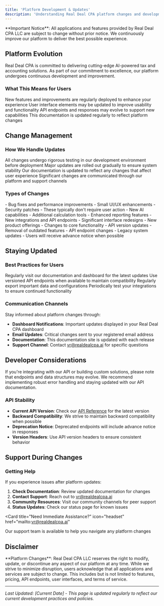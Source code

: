 ```yaml
---
title: 'Platform Development & Updates'
description: 'Understanding Real Deal CPA platform changes and development process'
---
```


<Warning>
  **Important Notice**: All applications and features provided by Real Deal CPA LLC are subject to change without prior notice. We continuously improve our platform to deliver the best possible experience.
</Warning>

## Platform Evolution

Real Deal CPA is committed to delivering cutting-edge AI-powered tax and accounting solutions. As part of our commitment to excellence, our platform undergoes continuous development and improvement.

### What This Means for Users

<CardGroup cols={2}>
  <Card
    title="Feature Updates"
    icon="code-branch"
  >
    New features and improvements are regularly deployed to enhance your experience
  </Card>
  <Card
    title="Interface Changes"
    icon="paintbrush"
  >
    User interface elements may be updated to improve usability and functionality
  </Card>
  <Card
    title="API Modifications"
    icon="gear"
  >
    API endpoints and responses may evolve to support new capabilities
  </Card>
  <Card
    title="Documentation Updates"
    icon="book"
  >
    This documentation is updated regularly to reflect platform changes
  </Card>
</CardGroup>

## Change Management

### How We Handle Updates

<Steps>
  <Step title="Development & Testing">
    All changes undergo rigorous testing in our development environment before deployment
  </Step>
  <Step title="Staged Rollout">
    Major updates are rolled out gradually to ensure system stability
  </Step>
  <Step title="Documentation Updates">
    Our documentation is updated to reflect any changes that affect user experience
  </Step>
  <Step title="User Communication">
    Significant changes are communicated through our platform and support channels
  </Step>
</Steps>

### Types of Changes

<AccordionGroup>
  <Accordion title="Minor Updates">
    - Bug fixes and performance improvements
    - Small UI/UX enhancements
    - Security patches
    - These typically don't require user action
  </Accordion>

  <Accordion title="Feature Additions">
    - New AI capabilities
    - Additional calculation tools
    - Enhanced reporting features
    - New integrations and API endpoints
  </Accordion>

  <Accordion title="Major Platform Changes">
    - Significant interface redesigns
    - New product offerings
    - Changes to core functionality
    - API version updates
  </Accordion>

  <Accordion title="Deprecations">
    - Removal of outdated features
    - API endpoint changes
    - Legacy system updates
    - Users will receive advance notice when possible
  </Accordion>
</AccordionGroup>

## Staying Updated

### Best Practices for Users

<CardGroup cols={2}>
  <Card
    title="Regular Check-ins"
    icon="calendar-check"
  >
    Regularly visit our documentation and dashboard for the latest updates
  </Card>
  <Card
    title="API Versioning"
    icon="code"
  >
    Use versioned API endpoints when available to maintain compatibility
  </Card>
  <Card
    title="Backup Important Data"
    icon="cloud-arrow-up"
  >
    Regularly export important data and configurations
  </Card>
  <Card
    title="Test Integrations"
    icon="plug"
  >
    Periodically test your integrations to ensure continued functionality
  </Card>
</CardGroup>

### Communication Channels

Stay informed about platform changes through:

- **Dashboard Notifications**: Important updates displayed in your Real Deal CPA dashboard
- **Email Updates**: Critical changes sent to your registered email address
- **Documentation**: This documentation site is updated with each release
- **Support Channel**: Contact [vr@realdealcpa.ai](mailto:vr@realdealcpa.ai) for specific questions

## Developer Considerations

<Info>
If you're integrating with our API or building custom solutions, please note that endpoints and data structures may evolve. We recommend implementing robust error handling and staying updated with our API documentation.
</Info>

### API Stability

- **Current API Version**: Check our [API Reference](/api-reference/introduction) for the latest version
- **Backward Compatibility**: We strive to maintain backward compatibility when possible
- **Deprecation Notice**: Deprecated endpoints will include advance notice in responses
- **Version Headers**: Use API version headers to ensure consistent behavior

## Support During Changes

### Getting Help

If you experience issues after platform updates:

1. **Check Documentation**: Review updated documentation for changes
2. **Contact Support**: Reach out to [vr@realdealcpa.ai](mailto:vr@realdealcpa.ai)
3. **Community Resources**: Visit our community channels for peer support
4. **Status Updates**: Check our status page for known issues

<Card
  title="Need Immediate Assistance?"
  icon="headset"
  href="mailto:vr@realdealcpa.ai"
>
  Our support team is available to help you navigate any platform changes
</Card>

## Disclaimer

<Note>
**Platform Changes**: Real Deal CPA LLC reserves the right to modify, update, or discontinue any aspect of our platform at any time. While we strive to minimize disruption, users acknowledge that all applications and services are subject to change. This includes but is not limited to features, pricing, API endpoints, user interfaces, and terms of service.
</Note>

---

*Last Updated: [Current Date] - This page is updated regularly to reflect our current development practices and policies.*
